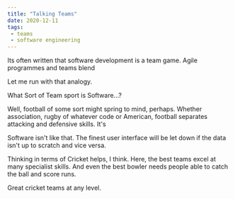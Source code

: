 ```yaml
---
title: "Talking Teams"
date: 2020-12-11
tags:
 - teams
 - software engineering
---
```


Its often written that software development is a team game. Agile programmes and teams blend

Let me run with that analogy.

What Sort of Team sport is Software...?

Well, football of some sort might spring to mind, perhaps. Whether association, rugby of whatever code or American,
football separates attacking and defensive skills. It's

Software isn't like that. The finest user interface will be let down if the data isn't up to scratch and vice versa.

Thinking in terms of Cricket helps, I think. Here, the best teams excel at many specialist skills. And even the best
bowler needs people able to catch the ball and score runs.

Great cricket teams at any level.

